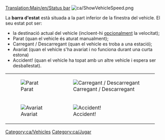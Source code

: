 [[Translation:Main/en/Status bar]]
[[File:ca/ShowVehicleSpeed.png]]

La '''barra d'estat''' està situada a la part inferior de la finestra del vehicle. El seu estat pot ser:

* la destinació actual del vehicle (incloent-hi [[Main/en/Paràmetres avançats/Interfície#Mostra la velocitat del vehicle a la barra d'estat|opcionalment]] la velocitat);
* Parat (quan el vehicle és aturat manualment);
* Carregant / Descarregant (quan el vehicle es troba a una estació);
* Avariat (quan el vehícle s'ha avariat i no funciona durant una curta estona)
* Accident! (quan el vehicle ha topat amb un altre vehicle i espera ser desballestat).
{|
| [[File:ca/Stopped.png|frame|none|Parat]]
| [[File:ca/Loading unloading.png|frame|none|Carregant / Descarregant]]
|-
| [[File:ca/Broken down.png|frame|none|Avariat]]
| [[File:ca/Crashed.png|frame|none|Accident!]]
|}
[[Category:ca/Vehicles]]
[[Category:ca/Jugar]]